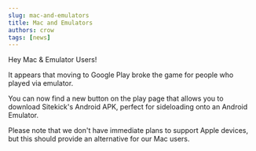 ```yaml
---
slug: mac-and-emulators
title: Mac and Emulators
authors: crow
tags: [news]
---
```


Hey Mac & Emulator Users!

It appears that moving to Google Play broke the game for people who played via emulator. 

You can now find a new button on the play page that allows you to download Sitekick's Android APK, perfect for sideloading onto an Android Emulator.

Please note that we don't have immediate plans to support Apple devices, but this should provide an alternative for our Mac users.
